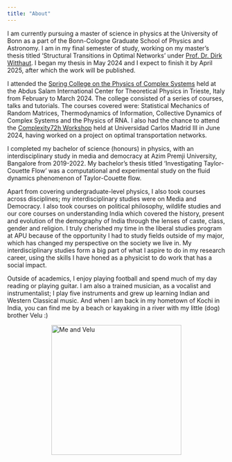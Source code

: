 ```yaml
---
title: "About"
---
```


I am currently pursuing a master of science in physics at the University of Bonn as a part of the Bonn-Cologne Graduate School of Physics and Astronomy. I am in my final semester of study, working on my master's thesis titled 'Structural Transitions in Optimal Networks' under [Prof. Dr. Dirk Witthaut](https://www.fz-juelich.de/profile/witthaut_d). I began my thesis in May 2024 and I expect to finish it by April 2025, after which the work will be published. 

I attended the [Spring College on the Physics of Complex Systems](https://indico.ictp.it/event/10459) held at the Abdus Salam International Center for Theoretical Physics in Trieste, Italy from February to March 2024. The college consisted of a series of courses, talks and tutorials. The courses covered were: Statistical Mechanics of Random Matrices, Thermodynamics of Information, Collective Dynamics of Complex Systems and the Physics of RNA. I also had the chance to attend the [Complexity72h Workshop](https://complexity72h.com/) held at Universidad Carlos Madrid III in June 2024, having worked on a project on optimal transportation networks.

I completed my bachelor of science (honours) in physics, with an interdisciplinary study in media and democracy at Azim Premji University, Bangalore from 2019-2022. My bachelor's thesis titled 'Investigating Taylor-Couette Flow' was a computational and experimental study on the fluid dynamics phenomenon of Taylor-Couette flow.

Apart from covering undergraduate-level physics, I also took courses across disciplines; my interdisciplinary studies were on Media and Democracy. I also took courses on  political philosophy, wildlife studies and our core courses on understanding India which covered the history, present and evolution of the demography of India through the lenses of caste, class, gender and religion. I truly cherished my time in the liberal studies program at APU because of the opportunity I had to study fields outside of my major, which has changed my perspective on the society we live in. My interdisciplinary studies form a big part of what I aspire to do in my research career, using the skills I have honed as a physicist to do work that has a social impact. 

Outside of academics, I enjoy playing football and spend much of my day reading or playing guitar. I am also a trained musician, as a vocalist and instrumentalist; I play five instruments and grew up learning Indian and Western Classical music. And when I am back in my hometown of Kochi in India, you can find me by a beach or kayaking in a river with my little (dog) brother Velu :) 

<img src="velume.jpg" alt="Me and Velu" width="300" style="display: block; margin-left: auto; margin-right: auto;"/>
